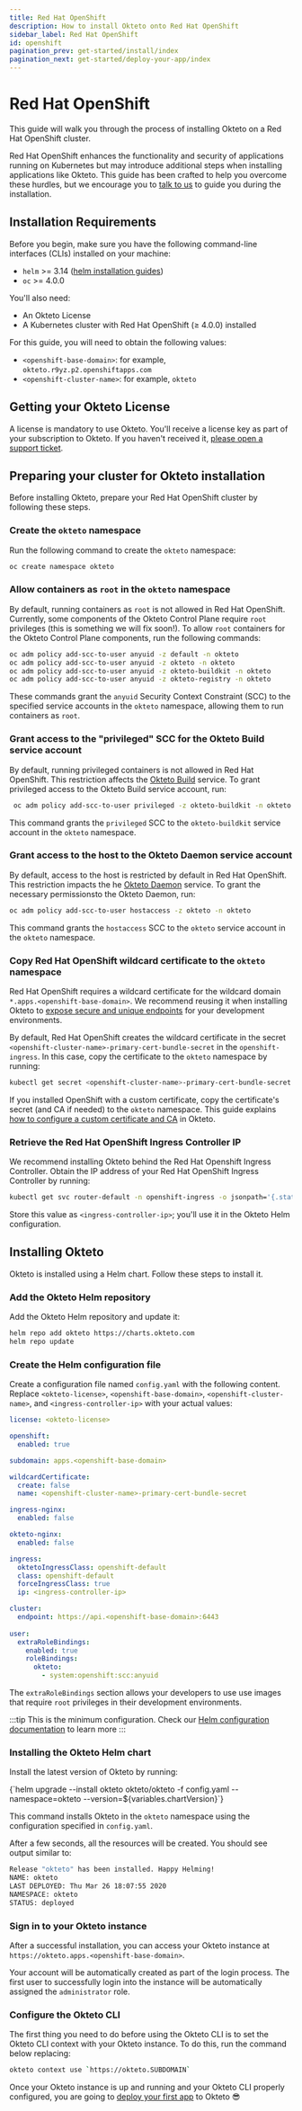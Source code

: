 ```yaml
---
title: Red Hat OpenShift
description: How to install Okteto onto Red Hat OpenShift
sidebar_label: Red Hat OpenShift
id: openshift
pagination_prev: get-started/install/index
pagination_next: get-started/deploy-your-app/index
---
```



# Red Hat OpenShift<TiersList tiers="Enterprise Self-Hosted" />

This guide will walk you through the process of installing Okteto on a Red Hat OpenShift cluster.

Red Hat OpenShift enhances the functionality and security of applications running on Kubernetes but may introduce additional steps when installing applications like Okteto.
This guide has been crafted to help you overcome these hurdles, but we encourage you to [talk to us](https://www.okteto.com/get-demo/) to guide you during the installation.

## Installation Requirements

Before you begin, make sure you have the following command-line interfaces (CLIs) installed on your machine:

- `helm` >= 3.14 ([helm installation guides](https://helm.sh/docs/intro/install/))
- `oc` >= 4.0.0 

You'll also need:

- An Okteto License
- A Kubernetes cluster with Red Hat OpenShift (≥ 4.0.0) installed

For this guide, you will need to obtain the following values:

- `<openshift-base-domain>`: for example, `okteto.r9yz.p2.openshiftapps.com`
- `<openshift-cluster-name>`: for example, `okteto`

## Getting your Okteto License

A license is mandatory to use Okteto. You'll receive a license key as part of your subscription to Okteto. If you haven't received it, [please open a support ticket](https://okteto.com/support).

## Preparing your cluster for Okteto installation

Before installing Okteto, prepare your Red Hat OpenShift cluster by following these steps.

### Create the `okteto` namespace

Run the following command to create the `okteto` namespace:

```bash
oc create namespace okteto
```

### Allow containers as `root` in the `okteto` namespace

By default, running containers as `root` is not allowed in Red Hat OpenShift.
Currently, some components of the Okteto Control Plane require `root` privileges (this is something we will fix soon!).
To allow `root` containers for the Okteto Control Plane components, run the following commands:

```bash
oc adm policy add-scc-to-user anyuid -z default -n okteto 
oc adm policy add-scc-to-user anyuid -z okteto -n okteto 
oc adm policy add-scc-to-user anyuid -z okteto-buildkit -n okteto 
oc adm policy add-scc-to-user anyuid -z okteto-registry -n okteto 
```

These commands grant the `anyuid` Security Context Constraint (SCC) to the specified service accounts in the `okteto` namespace, allowing them to run containers as `root`.

### Grant access to the "privileged" SCC for the Okteto Build service account

By default, running privileged containers is not allowed in Red Hat OpenShift.
This restriction affects the [Okteto Build](core/build-service.mdx) service.
To grant privileged access to the Okteto Build service account, run:

```bash
 oc adm policy add-scc-to-user privileged -z okteto-buildkit -n okteto
```

This command grants the `privileged` SCC to the `okteto-buildkit` service account in the `okteto` namespace.

### Grant access to the host to the Okteto Daemon service account

By default, access to the host is restricted by default in Red Hat OpenShift.
This restriction impacts the he [Okteto Daemon](self-hosted/helm-configuration.mdx#daemonset) service.
To grant the necessary permissionsto the Okteto Daemon, run:

```bash
oc adm policy add-scc-to-user hostaccess -z okteto -n okteto
```

This command grants the `hostaccess` SCC to the `okteto` service account in the `okteto` namespace.

### Copy Red Hat OpenShift wildcard certificate to the `okteto` namespace

Red Hat OpenShift requires a wildcard certificate for the wildcard domain `*.apps.<openshift-base-domain>`.
We recommend reusing it when installing Okteto to [expose secure and unique endpoints](self-hosted/helm-configuration.mdx#subdomain) for your development environments.

By default, Red Hat OpenShift creates the wildcard certificate in the secret `<openshift-cluster-name>-primary-cert-bundle-secret` in the `openshift-ingress`.
In this case, copy the certificate to the `okteto` namespace by running:

```bash
kubectl get secret <openshift-cluster-name>-primary-cert-bundle-secret -n openshift-ingress -o yaml | sed 's/namespace: openshift-ingress/namespace: okteto/' | kubectl apply -f -
```

If you installed OpenShift with a custom certificate, copy the certificate's secret (and CA if needed) to the `okteto` namespace.
This guide explains [how to configure a custom certificate and CA](self-hosted/install/certificates/bring-your-own-certificate.mdx) in Okteto.

### Retrieve the Red Hat OpenShift Ingress Controller IP

We recommend installing Okteto behind the Red Hat Openshift Ingress Controller.
Obtain the IP address of your Red Hat OpenShift Ingress Controller by running:

```bash
kubectl get svc router-default -n openshift-ingress -o jsonpath='{.status.loadBalancer.ingress[0].ip}'
```

Store this value as `<ingress-controller-ip>`; you'll use it in the Okteto Helm configuration.


## Installing Okteto

Okteto is installed using a Helm chart. Follow these steps to install it.

### Add the Okteto Helm repository

Add the Okteto Helm repository and update it:

```bash
helm repo add okteto https://charts.okteto.com
helm repo update
```

### Create the Helm configuration file

Create a configuration file named `config.yaml` with the following content.
Replace `<okteto-license>`, `<openshift-base-domain>`, `<openshift-cluster-name>`, and `<ingress-controller-ip>` with your actual values:

```yaml
license: <okteto-license>

openshift:
  enabled: true

subdomain: apps.<openshift-base-domain>

wildcardCertificate:
  create: false
  name: <openshift-cluster-name>-primary-cert-bundle-secret

ingress-nginx:
  enabled: false

okteto-nginx:
  enabled: false

ingress:
  oktetoIngressClass: openshift-default
  class: openshift-default
  forceIngressClass: true
  ip: <ingress-controller-ip>

cluster:
  endpoint: https://api.<openshift-base-domain>:6443
    
user:
  extraRoleBindings:
    enabled: true
    roleBindings:
      okteto:
        - system:openshift:scc:anyuid
```

The `extraRoleBindings` section allows your developers to use use images that require `root` privileges in their development environments.

:::tip
This is the minimum configuration. Check our [Helm configuration documentation](self-hosted/helm-configuration.mdx) to learn more
:::

### Installing the Okteto Helm chart

Install the latest version of Okteto by running:

<CodeBlock language="bash">
  {`helm upgrade --install okteto okteto/okteto -f config.yaml --namespace=okteto --version=${variables.chartVersion}`}
</CodeBlock>

This command installs Okteto in the `okteto` namespace using the configuration specified in `config.yaml`.

After a few seconds, all the resources will be created. You should see output similar to:

```bash
Release "okteto" has been installed. Happy Helming!
NAME: okteto
LAST DEPLOYED: Thu Mar 26 18:07:55 2020
NAMESPACE: okteto
STATUS: deployed
```

### Sign in to your Okteto instance

After a successful installation, you can access your Okteto instance at `https://okteto.apps.<openshift-base-domain>`.

Your account will be automatically created as part of the login process. The first user to successfully login into the instance will be automatically assigned the `administrator` role.

### Configure the Okteto CLI

The first thing you need to do before using the Okteto CLI is to set the Okteto CLI context with your Okteto instance.
To do this, run the command below replacing:

```bash
okteto context use `https://okteto.SUBDOMAIN`
```

Once your Okteto instance is up and running and your Okteto CLI properly configured, you are going to [deploy your first app](get-started/deploy-your-app/index.mdx) to Okteto 😎
